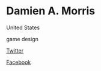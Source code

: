 # Damien A. Morris

<Location>

United States

</Location>

<Skills>

game design

</Skills>

<Personal>

[Twitter](https://twitter.com/DamienAM)

</Personal>

<Business>

[Facebook](https://facebook.com/angelwolfstudios)

</Business>


